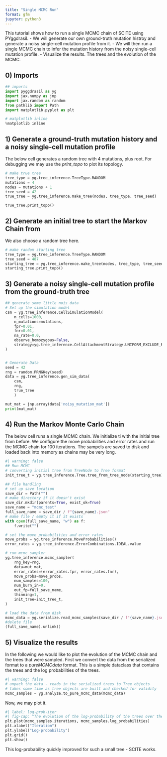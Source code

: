 ```yaml
---
title: "Single MCMC Run"
format: gfm
jupyter: python3
---
```


This tutorial shows how to run a single MCMC chain of SCITE using PYggdrasil. 
- We will generate our own ground-truth mutation histroy and generate a noisy single-cell mutation profile from it.
- We will then run a single MCMC chain to infer the mutation history from the noisy single-cell mutation profile.
- Visualize the results. The trees and the evolution of the MCMC.

## 0) Imports
```python
## imports
import pyggdrasil as yg
import jax.numpy as jnp
import jax.random as random
from pathlib import Path
import matplotlib.pyplot as plt

# matplotlib inline
%matplotlib inline 
```

## 1) Generate a ground-truth mutation history and a noisy single-cell mutation profile
The below cell generates a random tree with 4 mutations, plus root. For debugging we may use the _print_topo_ to plot its topology.
```python
# make true tree
tree_type = yg.tree_inference.TreeType.RANDOM
mutations = 4
nodes = mutations + 1
tree_seed = 42
true_tree = yg.tree_inference.make_tree(nodes, tree_type, tree_seed) 

true_tree.print_topo()
```

## 2) Generate an initial tree to start the Markov Chain from
We also choose a random tree here. 

```python
# make random starting tree
tree_type = yg.tree_inference.TreeType.RANDOM
tree_seed = 487
starting_tree = yg.tree_inference.make_tree(nodes, tree_type, tree_seed)
starting_tree.print_topo()
```

## 3) Generate a noisy single-cell mutation profile from the ground-truth tree

```python
## generate some little nois data
# Set up the simulation model
csm = yg.tree_inference.CellSimulationModel(
    n_cells=1000,
    n_mutations=mutations,
    fpr=0.01,
    fnr=0.01,
    na_rate=0.0,
    observe_homozygous=False,
    strategy=yg.tree_inference.CellAttachmentStrategy.UNIFORM_EXCLUDE_ROOT,
)


# Generate Data
seed = 42
rng = random.PRNGKey(seed)
data = yg.tree_inference.gen_sim_data(
    csm,
    rng,
    true_tree
    )

mut_mat = jnp.array(data['noisy_mutation_mat'])
print(mut_mat)
```

## 4) Run the Markov Monte Carlo Chain
The below cell runs a single MCMC chain. We initialize ti with the initial tree from before.
We configure the move probabilities and error rates and run the MCMC chain for 100 iterations.
The sampels are saved to disk and loaded back into memory as chains may be very long.

```python
#| warning: false
## Run MCMC
# converting initial tree from TreeNode to Tree format
init_tree_t = yg.tree_inference.Tree.tree_from_tree_node(starting_tree)

## file handling
# set up save location
save_dir = Path("")
# make directory if it doesn't exist
save_dir.mkdir(parents=True, exist_ok=True)
save_name = "mcmc_test"
full_save_name = save_dir / f"{save_name}.json"
# make file / empty it if it exists
with open(full_save_name, "w") as f:
    f.write("")

# set the move probabilities and error rates
move_probs = yg.tree_inference.MoveProbabilities()
error_rates = yg.tree_inference.ErrorCombinations.IDEAL.value

# run mcmc sampler
yg.tree_inference.mcmc_sampler(
    rng_key=rng,
    data=mut_mat,
    error_rates=(error_rates.fpr, error_rates.fnr),
    move_probs=move_probs,
    num_samples=100,
    num_burn_in=0,
    out_fp=full_save_name,
    thinning=1,
    init_tree=init_tree_t,
)

# load the data from disk
mcmc_data = yg.serialize.read_mcmc_samples(save_dir / f"{save_name}.json")
#delete file
(full_save_name).unlink()
```

## 5) Visualize the results
In the following we would like to plot the evolution of the MCMC chain and the trees that were sampled.
First we convert the data from the serialized format to a _pureMCMCdata_ format. This is a simple dataclass that contains the trees and the log probabilities of the trees.

```python
#| warning: false
# unpack the data - reads in the serialized trees to Tree objects
# takes some time as tree objects are built and checked for validity
mcmc_samples = yg.analyze.to_pure_mcmc_data(mcmc_data)
```

Now, we may plot it.

```python
#| label: log-prob-iter
#| fig-cap: "The evolution of the log-probability of the trees over the MCMC iterations."
plt.plot(mcmc_samples.iterations, mcmc_samples.log_probabilities)
plt.xlabel("Iteration")
plt.ylabel("Log-probability")
plt.grid()
plt.show()
```

This log-probability quickly improved for such a small tree - SCITE works.

